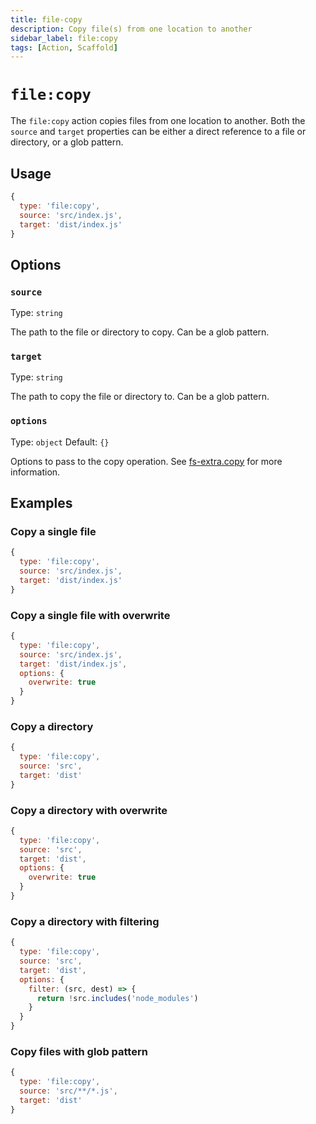 ```yaml
---
title: file-copy
description: Copy file(s) from one location to another
sidebar_label: file:copy
tags: [Action, Scaffold]
---
```


# `file:copy`

The `file:copy` action copies files from one location to another. Both the `source` and `target` properties can be either a direct reference to a file or directory, or a glob pattern.

## Usage

```js
{
  type: 'file:copy',
  source: 'src/index.js',
  target: 'dist/index.js'
}
```

## Options

### `source`

Type: `string`

The path to the file or directory to copy. Can be a glob pattern.

### `target`

Type: `string`

The path to copy the file or directory to. Can be a glob pattern.

### `options`

Type: `object`
Default: `{}`

Options to pass to the copy operation. See [fs-extra.copy](https://github.com/jprichardson/node-fs-extra/blob/master/docs/copy.md) for more information.

## Examples

### Copy a single file

```js
{
  type: 'file:copy',
  source: 'src/index.js',
  target: 'dist/index.js'
}
```

### Copy a single file with overwrite

```js
{
  type: 'file:copy',
  source: 'src/index.js',
  target: 'dist/index.js',
  options: {
    overwrite: true
  }
}
```

### Copy a directory

```js
{
  type: 'file:copy',
  source: 'src',
  target: 'dist'
}
```

### Copy a directory with overwrite

```js
{
  type: 'file:copy',
  source: 'src',
  target: 'dist',
  options: {
    overwrite: true
  }
}
```

### Copy a directory with filtering

```js
{
  type: 'file:copy',
  source: 'src',
  target: 'dist',
  options: {
    filter: (src, dest) => {
      return !src.includes('node_modules')
    }
  }
}
```

### Copy files with glob pattern

```js
{
  type: 'file:copy',
  source: 'src/**/*.js',
  target: 'dist'
}
```
